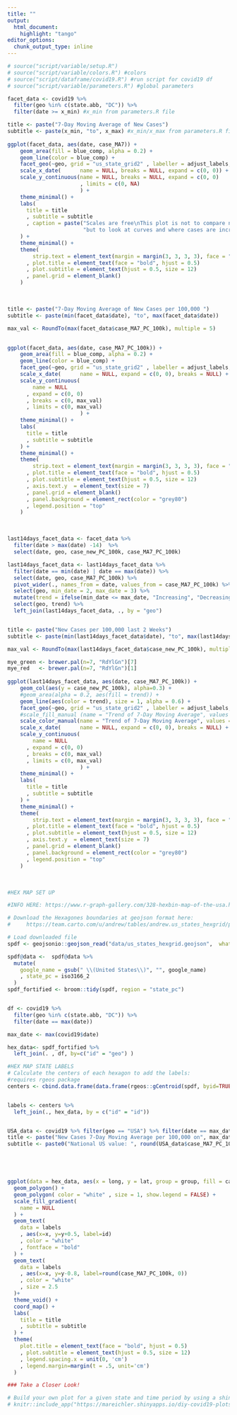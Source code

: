 ```yaml
---
title: ""
output:
  html_document:
    highlight: "tango"
editor_options: 
  chunk_output_type: inline
---
```


```r
# source("script/variable/setup.R")
# source("script/variable/colors.R") #colors
# source("script/dataframe/covid19.R") #run script for covid19 df
# source("script/variable/parameters.R") #global parameters
```

```r
facet_data <- covid19 %>%
  filter(geo %in% c(state.abb, "DC")) %>% 
  filter(date >= x_min) #x_min from parameters.R file 
```


```r
title <- paste("7-Day Moving Average of New Cases")
subtitle <- paste(x_min, "to", x_max) #x_min/x_max from parameters.R file 
  
ggplot(facet_data, aes(date, case_MA7)) + 
    geom_area(fill = blue_comp, alpha = 0.2) + 
    geom_line(color = blue_comp) + 
    facet_geo(~geo, grid = "us_state_grid2" , labeller = adjust_labels, scales = "free") +
    scale_x_date(      name = NULL, breaks = NULL, expand = c(0, 0)) + 
    scale_y_continuous(name = NULL, breaks = NULL, expand = c(0, 0)
                       , limits = c(0, NA)
                       ) +
    theme_minimal() +
    labs(
      title = title
      , subtitle = subtitle
      , caption = paste("Scales are free\nThis plot is not to compare numbers state to state",
                        "but to look at curves and where cases are increasing or decreasing")
    ) +
    theme_minimal() +
    theme(
        strip.text = element_text(margin = margin(3, 3, 3, 3), face = "bold")
      , plot.title = element_text(face = "bold", hjust = 0.5)
      , plot.subtitle = element_text(hjust = 0.5, size = 12)
      , panel.grid = element_blank()
    ) 
```

&nbsp; 

```r

title <- paste("7-Day Moving Average of New Cases per 100,000 ")
subtitle <- paste(min(facet_data$date), "to", max(facet_data$date)) 

max_val <- RoundTo(max(facet_data$case_MA7_PC_100k), multiple = 5)

  
ggplot(facet_data, aes(date, case_MA7_PC_100k)) + 
    geom_area(fill = blue_comp, alpha = 0.2) + 
    geom_line(color = blue_comp) +
    facet_geo(~geo, grid = "us_state_grid2" , labeller = adjust_labels, scales = "fixed") +
    scale_x_date(      name = NULL, expand = c(0, 0), breaks = NULL) + 
    scale_y_continuous(
        name = NULL
      , expand = c(0, 0)
      , breaks = c(0, max_val)
      , limits = c(0, max_val)
                       ) +
    theme_minimal() +
    labs(
      title = title
      , subtitle = subtitle
    ) +
    theme_minimal() +
    theme(
        strip.text = element_text(margin = margin(3, 3, 3, 3), face = "bold")
      , plot.title = element_text(face = "bold", hjust = 0.5)
      , plot.subtitle = element_text(hjust = 0.5, size = 12)
      , axis.text.y  = element_text(size = 7)
      , panel.grid = element_blank()
      , panel.background = element_rect(color = "grey80")
      , legend.position = "top"
    ) 
```


&nbsp; 

```r

last14days_facet_data <- facet_data %>%
  filter(date > max(date) -14)  %>%
  select(date, geo, case_new_PC_100k, case_MA7_PC_100k) 

last14days_facet_data <- last14days_facet_data %>%
  filter(date == min(date) | date == max(date)) %>% 
  select(date, geo, case_MA7_PC_100k) %>%
  pivot_wider(., names_from = date, values_from = case_MA7_PC_100k) %>%
  select(geo, min_date = 2, max_date = 3) %>%
  mutate(trend = ifelse(min_date <= max_date, "Increasing", "Decreasing")) %>%
  select(geo, trend) %>%
  left_join(last14days_facet_data, ., by = "geo")


title <- paste("New Cases per 100,000 last 2 Weeks")
subtitle <- paste(min(last14days_facet_data$date), "to", max(last14days_facet_data$date)) 

max_val <- RoundTo(max(last14days_facet_data$case_new_PC_100k), multiple = 5)

mye_green <- brewer.pal(n=7, "RdYlGn")[7]
mye_red   <- brewer.pal(n=7, "RdYlGn")[1]
  
ggplot(last14days_facet_data, aes(date, case_MA7_PC_100k)) + 
    geom_col(aes(y = case_new_PC_100k), alpha=0.3) +
    #geom_area(alpha = 0.2, aes(fill = trend)) + 
    geom_line(aes(color = trend), size = 1, alpha = 0.6) + 
    facet_geo(~geo, grid = "us_state_grid2" , labeller = adjust_labels, scales = "fixed") +
    #scale_fill_manual (name = "Trend of 7-Day Moving Average", values = c(mye_green, mye_red)) + 
    scale_color_manual(name = "Trend of 7-Day Moving Average", values = c(mye_green, mye_red)) + 
    scale_x_date(      name = NULL, expand = c(0, 0), breaks = NULL) + 
    scale_y_continuous(
        name = NULL
      , expand = c(0, 0)
      , breaks = c(0, max_val)
      , limits = c(0, max_val)
                       ) +
    theme_minimal() +
    labs(
      title = title
      , subtitle = subtitle
    ) +
    theme_minimal() +
    theme(
        strip.text = element_text(margin = margin(3, 3, 3, 3), face = "bold")
      , plot.title = element_text(face = "bold", hjust = 0.5)
      , plot.subtitle = element_text(hjust = 0.5, size = 12)
      , axis.text.y  = element_text(size = 7)
      , panel.grid = element_blank()
      , panel.background = element_rect(color = "grey80")
      , legend.position = "top"
    ) 
```

&nbsp; 

```r

#HEX MAP SET UP

#INFO HERE: https://www.r-graph-gallery.com/328-hexbin-map-of-the-usa.html 

# Download the Hexagones boundaries at geojson format here:
#     https://team.carto.com/u/andrew/tables/andrew.us_states_hexgrid/public/map.

# Load downloaded file 
spdf <- geojsonio::geojson_read("data/us_states_hexgrid.geojson",  what = "sp")

spdf@data <-  spdf@data %>% 
  mutate(
    google_name = gsub(" \\(United States\\)", "", google_name)
    , state_pc = iso3166_2
  )
spdf_fortified <- broom::tidy(spdf, region = "state_pc")


df <- covid19 %>% 
  filter(geo %in% c(state.abb, "DC")) %>%
  filter(date == max(date))

max_date <- max(covid19$date)

hex_data<- spdf_fortified %>%
  left_join(. , df, by=c("id" = "geo") )

#HEX MAP STATE LABELS 
# Calculate the centers of each hexagon to add the labels:
#requires rgeos package 
centers <- cbind.data.frame(data.frame(rgeos::gCentroid(spdf, byid=TRUE), id=spdf@data$iso3166_2))


labels <- centers %>%
  left_join(., hex_data, by = c("id" = "id")) 


USA_data <- covid19 %>% filter(geo == "USA") %>% filter(date == max_date)
title <- paste("New Cases 7-Day Moving Average per 100,000 on", max_date)
subtitle <- paste0("National US value: ", round(USA_data$case_MA7_PC_100k, 0))





ggplot(data = hex_data, aes(x = long, y = lat, group = group, fill = case_MA7_PC_100k)) + 
  geom_polygon() +
  geom_polygon( color = "white" , size = 1, show.legend = FALSE) +
  scale_fill_gradient(
    name = NULL
  ) +
  geom_text(
    data = labels
    , aes(x=x, y=y+0.5, label=id)
    , color = "white"
    , fontface = "bold"
  ) +
  geom_text(
    data = labels
    , aes(x=x, y=y-0.8, label=round(case_MA7_PC_100k, 0))
    , color = "white"
    , size = 2.5
  )+
  theme_void() +
  coord_map() +
  labs(
    title = title
    , subtitle = subtitle
  ) +
  theme(
    plot.title = element_text(face = "bold", hjust = 0.5)
    , plot.subtitle = element_text(hjust = 0.5, size = 12)
    , legend.spacing.x = unit(0, 'cm')
    , legend.margin=margin(t = .5, unit='cm')
  )
```




```r
### Take a Closer Look! 

# Build your own plot for a given state and time period by using a shiny app.  The app can be access through this  link, <a href="https://mareichler.shinyapps.io/diy-covid19-plots/" target = "_blank">mareichler.shinyapps.io/diy-covid19-plots/</a>, and is also embedded below:  
# knitr::include_app("https://mareichler.shinyapps.io/diy-covid19-plots/", height = "500px")
```






